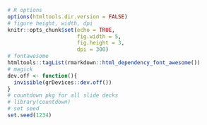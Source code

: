 
<!-- This file was retrieved from file was retrieved from Danielle J. Navarro's repository "Robust Tools for Psychological Science" (https://github.com/djnavarro/robust-tools) */ -->

```r
# R options
options(htmltools.dir.version = FALSE)
# figure height, width, dpi
knitr::opts_chunk$set(echo = TRUE, 
                      fig.width = 5, 
                      fig.height = 3,
                      dpi = 300)
# fontawesome
htmltools::tagList(rmarkdown::html_dependency_font_awesome())
# magick
dev.off <- function(){
  invisible(grDevices::dev.off())
}
# countdown pkg for all slide decks
# library(countdown)
# set seed
set.seed(1234)
```

<!-- layout: true -->

<!-- <div class="my-footer"> -->
<!-- <span> -->
<!-- <a href="https://djnavarro.link/robust-tools" target="_blank">djnavarro.link/robust-tools</a> -->
<!-- </span> -->
<!-- </div> -->

<!-- --- -->